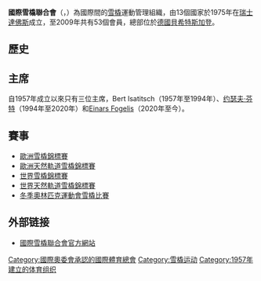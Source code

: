{{unreferenced|time=2015-05-16T04:25:31+00:00}}
'''國際雪橇聯合會'''（{{lang-fr|'''Fédération Internationale de Luge de Course (FIL)'''}}，{{lang-de|'''Internationaler Rennrodelverband'''}}）為國際間的[[雪橇運動|雪橇]]運動管理組織，由13個國家於1975年在[[瑞士|瑞士]][[達佛斯|達佛斯]]成立，至2009年共有53個會員，總部位於[[德國|德國]][[貝希特斯加登|貝希特斯加登]]。

==歷史==

==主席==
自1957年成立以來只有三位主席，Bert Isatitsch（1957年至1994年）、[[约瑟夫·芬特|约瑟夫·芬特]]（1994年至2020年）和[[Einars_Fogelis|Einars Fogelis]]（2020年至今）。

==賽事==
*[[歐洲雪橇錦標賽|歐洲雪橇錦標賽]]
*[[歐洲天然軌道雪橇錦標賽|歐洲天然軌道雪橇錦標賽]]
*[[世界雪橇錦標賽|世界雪橇錦標賽]]
*[[世界天然軌道雪橇錦標賽|世界天然軌道雪橇錦標賽]]
*[[冬季奧林匹克運動會雪橇比賽|冬季奧林匹克運動會雪橇比賽]]

== 外部链接 ==
* [http://www.fil-luge.org/ 國際雪橇聯合會官方網站]{{Wayback|url=http://www.fil-luge.org/ |date=20110219000639 }}

{{國際運動總會}}

[[Category:國際奧委會承認的國際體育總會|Category:國際奧委會承認的國際體育總會]]
[[Category:雪橇运动|Category:雪橇运动]]
[[Category:1957年建立的体育组织|Category:1957年建立的体育组织]]